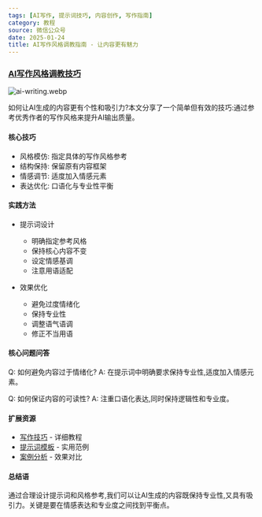 ```yaml
---
tags: [AI写作, 提示词技巧, 内容创作, 写作指南]
category: 教程
source: 微信公众号
date: 2025-01-24
title: AI写作风格调教指南 - 让内容更有魅力
---
```


### [AI写作风格调教技巧](https://mp.weixin.qq.com/s/PnqbBhIiTHLCUgVH_Dw2sw)

![ai-writing.webp](https://img.mengpeng.tech/i/2025/02/07/67a59de2dbd06.webp)

如何让AI生成的内容更有个性和吸引力?本文分享了一个简单但有效的技巧:通过参考优秀作者的写作风格来提升AI输出质量。

#### 核心技巧

- 风格模仿: 指定具体的写作风格参考
- 结构保持: 保留原有内容框架
- 情感调节: 适度加入情感元素
- 表达优化: 口语化与专业性平衡

#### 实践方法

- 提示词设计
  - 明确指定参考风格
  - 保持核心内容不变
  - 设定情感基调
  - 注意用语适配

- 效果优化
  - 避免过度情绪化
  - 保持专业性
  - 调整语气语调
  - 修正不当用语

#### 核心问题问答

Q: 如何避免内容过于情绪化?
A: 在提示词中明确要求保持专业性,适度加入情感元素。

Q: 如何保证内容的可读性?
A: 注重口语化表达,同时保持逻辑性和专业度。

#### 扩展资源

- [写作技巧](https://mp.weixin.qq.com/s/PnqbBhIiTHLCUgVH_Dw2sw) - 详细教程
- [提示词模板](https://mp.weixin.qq.com/s/PnqbBhIiTHLCUgVH_Dw2sw) - 实用范例
- [案例分析](https://mp.weixin.qq.com/s/PnqbBhIiTHLCUgVH_Dw2sw) - 效果对比

#### 总结语

通过合理设计提示词和风格参考,我们可以让AI生成的内容既保持专业性,又具有吸引力。关键是要在情感表达和专业度之间找到平衡点。 